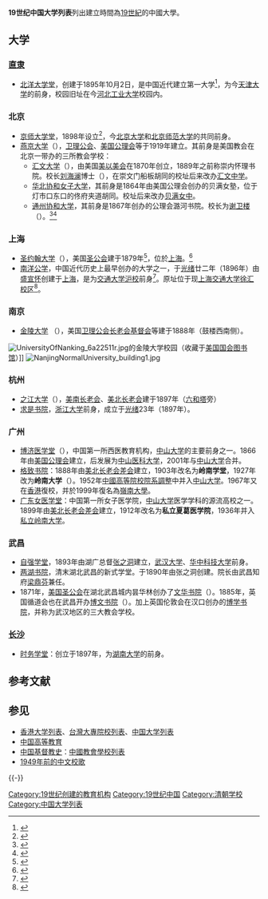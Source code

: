 '''19世纪中国大学列表'''列出建立時間為[[19世紀|19世紀]]的中國大學。

==大学==
===[[直隶|直隶]]===
*[[北洋大学堂|北洋大学堂]]，创建于1895年10月2日，是中国近代建立第一大学<ref name="百年教育思想与人物">{{cite book|author1=王杰、韩云芳|title=百年教育思想与人物/天津大学北洋大学校史研究丛书|date=2010-09-01|publisher=天津大学出版社|isbn=9787561830710}}</ref>，为今[[天津大学|天津大学]]的前身，校园旧址在今[[河北工业大学|河北工业大学]]校园内。

===北京===
*[[京师大学堂|京师大学堂]]，1898年设立<ref name=rmwjt>{{cite web|title=1898年7月3日 京师大学堂成立|url=http://www.people.com.cn/GB/historic/0703/2169.html|work=历史上的今天|publisher=人民网|accessdate=2014-06-02|archive-url=https://web.archive.org/web/20150924121254/http://www.people.com.cn/GB/historic/0703/2169.html|archive-date=2015年9月24日|dead-url=no}}</ref>，今[[北京大学|北京大学]]和[[北京师范大学|北京师范大学]]的共同前身。
*[[燕京大学|燕京大学]]（{{Lang-en|Yenching University}}），[[卫理公会|卫理公会]]、[[美国公理会|美国公理会]]等于1919年建立。其前身是美国教会在北京一带办的三所教会学校：
**[[汇文大学|汇文大学]]（{{Lang-en|Peking Huiwen University}}），由美国[[美以美会|美以美会]]在1870年创立，1889年之前称崇内怀理书院。校长[[刘海澜|刘海澜]]博士（{{Lang-en|Hiram Harrison Lowry}}），在崇文门船板胡同的校址后来改办[[汇文中学|汇文中学]]。
**[[华北协和女子大学|华北协和女子大学]]，其前身是1864年由美国公理会创办的贝满女塾，位于灯市口东口的佟府夹道胡同。校址后来改办[[贝满女中|贝满女中]]。
**[[通州协和大学|通州协和大学]]，其前身是1867年创办的公理会潞河书院。校长为[[谢卫楼|谢卫楼]]（{{Lang-en|Davelle Sheffield}}）。<ref>{{cite book|title=《连士升文集》|volume=第二卷|page=第301页|chapter=《记燕京大学》|publisher=[[北京大學|北京大學]]出版社|isbn=9787301193693|editor-link=许福吉|date=2011年9月1日|author=連士升|author-link=連士升}}</ref><ref>{{cite web|url=http://ias.cass.cn/photo/2004720164020.PDF|title=燕京大学与哈佛-燕京学社的建立|author-link=樊书华|page=第70頁至第94頁|journal=《美国研究》|year=1999|volume=13|issue=第1期|publisher=[[中國社會科學院|中國社會科學院]]美國研究所|issn=1002-8986|deadurl=yes|archiveurl=https://web.archive.org/web/20160304141259/http://ias.cass.cn/photo/2004720164020.PDF|archivedate=2016-03-04|accessdate=2020-04-26}}</ref>


===上海===
*[[圣约翰大学_(上海)|圣约翰大学]]（{{lang-en|Saint John's University}}），美国[[圣公会|圣公会]]建于1879年<ref>{{cite web|url=https://www.cco.cuhk.edu.hk/chaplaincy/chi/about/|title=About|website=崇基學院校牧室 Chung Chi College Chaplaincy|access-date=2019-10-31|archive-url=https://web.archive.org/web/20190518163859/https://www.cco.cuhk.edu.hk/chaplaincy/chi/about/|archive-date=2019-05-18|dead-url=no}}</ref>，位於[[上海|上海]]。<ref name=ubc>{{cite web |title=Founding of SJC |url=http://stjohns.ubc.ca/about/founding/ |publisher=University of British Columbia |author=Yang Wu |archive-url=https://web.archive.org/web/20130904052615/https://stjohns.ubc.ca/about/founding/ |dead-url=yes |archive-date=2013-09-04 |accessdate=2020-04-26 }}</ref>
*[[南洋公学|南洋公学]]，中国近代历史上最早创办的大学之一，于[[光绪|光绪]]廿二年（1896年）由[[盛宣怀|盛宣怀]]创建于[[上海|上海]]，是为[[交通大学沪校|交通大学沪校]]前身<ref name="从南洋公学到上海交通大学">{{cite book|author1=盛懿、孙萍、欧七斤|title=三个世纪的跨越——从南洋公学到上海交通大学|date=2006-03|publisher=上海交通大学出版社|isbn=9787313042231}}</ref>。原址位于现[[上海交通大学徐汇校区|上海交通大学徐汇校区]]<ref>{{Cite web |url=http://www.acem.sjtu.edu.cn/mpacc/xqjs.jsp |title=校区介绍 |accessdate=2020-04-26 |archive-date=2012-06-21 |archive-url=https://web.archive.org/web/20120621013254/http://www.acem.sjtu.edu.cn/mpacc/xqjs.jsp |dead-url=yes }}</ref>。

===南京===
*[[金陵大学|金陵大学]] （{{Lang-en|University of Nanking}}），美国[[卫理公会|卫理公会]][[长老会|长老会]][[基督会|基督会]]等建于1888年（鼓楼西南侧）。
[[File:UniversityOfNanking_6a22511r.jpg|thumb]]的金陵大学校园（收藏于[http://memory.loc.gov 美国国会图书馆]{{Wayback|url=http://memory.loc.gov/ |date=20041001081013 }}）]]
[[File:NanjingNormalUniversity_building1.jpg|thumb]]

===杭州===
*[[之江大学|之江大学]]（{{Lang-en|Hangchow University}}），[[美南长老会|美南长老会]]、[[美北长老会|美北长老会]]建于1897年（[[六和塔|六和塔]]旁）
*[[求是书院|求是书院]]，[[浙江大学|浙江大学]]前身，成立于[[光绪|光绪]]23年（1897年）。

===广州===
*[[博济医学堂|博济医学堂]]（{{Lang-en|Pok Tsai Medical School}}），中国第一所西医教育机构，[[中山大学|中山大学]]的主要前身之一。1866年由[[美国公理会|美国公理会]]建立，后发展为[[中山医科大学|中山医科大学]]，2001年与[[中山大学|中山大学]]合并。
*[[岭南大学_(广州)|格致书院]]：1888年由[[美北长老会差会|美北长老会差会]]建立，1903年改名为'''岭南学堂'''，1927年改为'''岭南大学'''（{{Lang-en|Lingnan University}}）。1952年[[中國高等院校院系調整|中國高等院校院系調整]]中并入[[中山大学|中山大学]]。1967年又在[[香港|香港]]復校，并於1999年復名為[[嶺南大學_(香港)|嶺南大學]]。
*[[广东女医学堂|广东女医学堂]]：中国第一所女子医学院，[[中山大学|中山大学]]医学学科的源流高校之一。1899年由[[美北长老会差会|美北长老会差会]]建立，1912年改名为'''私立夏葛医学院'''，1936年并入[[私立岭南大学|私立岭南大学]]。

===武昌===
*[[自强学堂|自强学堂]]，1893年由湖广总督[[张之洞|张之洞]]建立，[[武汉大学|武汉大学]]、[[华中科技大学|华中科技大学]]前身。
*[[两湖书院|两湖书院]]，清末湖北武昌的新式学堂。于1890年由张之洞创建。院长由武昌知府[[梁鼎芬|梁鼎芬]]兼任。
*1871年，[[美国圣公会|美国圣公会]]在湖北武昌城内昙华林创办了[[文华书院|文华书院]]（{{Lang-en|Boone Memorial School}}）。1885年，英国循道会也在武昌开办[[博文书院|博文书院]]（{{Lang-en|Bowen College}}）。加上英国伦敦会在汉口创办的[[博学书院|博学书院]]，并称为武汉地区的三大教会学校。

===[[长沙|长沙]]===
*[[时务学堂|时务学堂]]：创立于1897年，为[[湖南大学|湖南大学]]的前身。

==参考文献==
{{Reflist}}

== 参见 ==
{{Portal box|大学|中国|历史}}
* [[香港大学列表|香港大学列表]]、[[台灣大專院校列表|台灣大專院校列表]]、[[中国大学列表|中国大学列表]]
* [[中国高等教育|中国高等教育]]
* [[中国基督教史|中国基督教史]]：[[中國教會學校列表|中國教會學校列表]]
* [[1949年前的中文校歌|1949年前的中文校歌]]

{{-}}
{{中国基督教史|ROC}}
{{中国教会大学}}

[[Category:19世纪创建的教育机构|Category:19世纪创建的教育机构]]
[[Category:19世纪中国|Category:19世纪中国]]
[[Category:清朝学校|Category:清朝学校]]
[[Category:中国大学列表|Category:中国大学列表]]